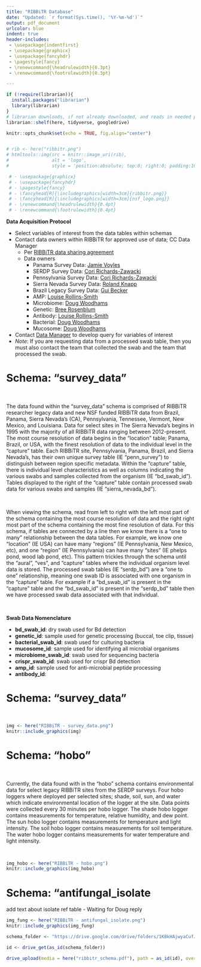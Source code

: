 ```yaml
---
title: "RIBBiTR Database"
date: "Updated: `r format(Sys.time(), '%Y-%m-%d')`"
output: pdf_document
urlcolor: blue
indent: true
header-includes: 
 - \usepackage{indentfirst}
 - \usepackage{graphicx}
 - \usepackage{fancyhdr}
 - \pagestyle{fancy}
 - \renewcommand{\headrulewidth}{0.3pt}
 - \renewcommand{\footrulewidth}{0.3pt}

---
```


\thispagestyle{fancy}
\fancyhead[HR]{\includegraphics[width=1.75cm]{nsf_logo.png}}
\fancyhead[HL]{\includegraphics[width=2cm]{ribbitr.png}}


```r
if (!require(librarian)){
  install.packages("librarian")
  library(librarian)
}
# librarian downloads, if not already downloaded, and reads in needed packages
librarian::shelf(here, tidyverse, googledrive)

knitr::opts_chunk$set(echo = TRUE, fig.align="center")



```


```r
# rib <- here("ribbitr.png")
# htmltools::img(src = knitr::image_uri(rib), 
#                alt = 'logo', 
#                style = 'position:absolute; top:0; right:0; padding:10px; width: 110px; height: 128px') # Added width and height as CSS

 # - \usepackage{graphicx}
 # - \usepackage{fancyhdr}
 # - \pagestyle{fancy}
 # - \fancyhead[R]{\includegraphics[width=3cm]{ribbitr.png}}
 # - \fancyhead[R]{\includegraphics[width=3cm]{nsf_logo.png}}
 # - \renewcommand{\headrulewidth}{0.4pt}
 # - \renewcommand{\footrulewidth}{0.4pt}
```

**Data Acquisition Protocol**

-   Select variables of interest from the data tables within schemas
-   Contact data owners within RIBBiTR for approved use of data; CC Data Manager
    -   Per [RIBBiTR data sharing agreement](https://docs.google.com/document/d/1m1EEuUH3ioVVXtFkDaWFHITddPcmputEhZxfW_omtrI/edit#heading=h.q4aj1repk7gi)
    -   Data owners
        -   Panama Survey Data: [Jamie Voyles](jvoyles@unr.edu)
        -   SERDP Survey Data: [Cori Richards-Zawacki](cori.zawacki@pitt.edu)
        -   Pennsylvania Survey Data: [Cori Richards-Zawacki](cori.zawacki@pitt.edu)
        -   Sierra Nevada Survey Data: [Roland Knapp](roland.knapp@ucsb.edu)
        -   Brazil Legacy Survey Data: [Gui Becker](guibecker@psu.edu)
        -   AMP: [Louise Rollins-Smith](louise.rollins-smith@vanderbilt.edu)
        -   Microbiome: [Doug Woodhams](dwoodhams@gmail.com)
        -   Genetic: [Bree Rosenblum](rosenblum@berkeley.edu)
        -   Antibody: [Louise Rollins-Smith](louise.rollins-smith@vanderbilt.edu)
        -   Bacterial: [Doug Woodhams](dwoodhams@gmail.com)
        -   Mucosome: [Doug Woodhams](dwoodhams@gmail.com)
-   Contact [Data Manager](eisaguirre@ucsb.edu) to develop query for variables of interest
-   *Note*: If you are requesting data from a processed swab table, then you must also contact the team that collected the swab and the team that processed the swab.

<!-- <center>![](ribbitr.png){width="175px"} ![](nsf_logo.png){width="100"}</center> -->

\pagebreak
\fancyhead[]{}
\fancyhead[HR]{\includegraphics[width=1.75cm]{nsf_logo.png}}
\fancyhead[HC]{\includegraphics[width=2cm]{ribbitr.png}}

# Schema: "survey_data"

$~$

The data found within the "survey_data" schema is comprised of RIBBiTR researcher legacy data and new NSF funded RIBBiTR data from Brazil, Panama, Sierra Nevada's (CA), Pennsylvania, Tennessee, Vermont, New Mexico, and Louisiana. Data for select sites in The Sierra Nevada's begins in 1995 with the majority of all RIBBiTR data ranging between 2012-present. The most course resolution of data begins in the "location" table; Panama, Brazil, or USA, with the finest resolution of data to the individual level in the "capture" table. Each RIBBiTR site, Pennsylvania, Panama, Brazil, and Sierra Nevada's, has their own unique survey table (IE "penn_survey") to distinguish between region specific metadata. Within the "capture" table, there is individual level characteristics as well as columns indicating the various swabs and samples collected from the organism (IE "bd_swab_id"). Tables displayed to the right of the "capture" table contain processed swab data for various swabs and samples (IE "sierra_nevada_bd").

$~$

When viewing the schema, read from left to right with the left most part of the schema containing the most course resolution of data and the right right most part of the schema containing the most fine resolution of data. For this schema, if tables are connected by a line then we know there is a "one to many" relationship between the data tables. For example, we know one "location" (IE USA) can have many "regions" (IE Pennsylvania, New Mexico, etc), and one "region" (IE Pennsylvania) can have many "sites" (IE phelps pond, wood lab pond, etc). This pattern trickles through the schema until the "aural", "ves", and "capture" tables where the individual organism level data is stored. The processed swab tables (IE "serdp_bd") are a "one to one" relationship, meaning one swab ID is associated with one organism in the "capture" table. For example if a "bd_swab_id" is present in the "capture" table and the "bd_swab_id" is present in the "serdp_bd" table then we have processed swab data associated with that individual.

$~$

 **Swab Data Nomenclature**

-   **bd_swab_id**: dry swab used for Bd detection
-   **genetic_id**: sample used for genetic processing (buccal, toe clip, tissue)
-   **bacterial_swab_id**: swab used for culturing bacteria
-   **mucosome_id**: sample used for identifying all microbial organisms
-   **microbiome_swab_id**: swab used for sequencing bacteria
-   **crispr_swab_id**: swab used for crispr Bd detection
-   **amp_id**: sample used for anti-microbial peptide processing
-   **antibody_id**:

\pagebreak

# Schema: "survey_data"

$~$

```r
img <- here("RIBBiTR - survey_data.png")
knitr::include_graphics(img)
```

\pagebreak

# Schema: "hobo"

$~$

Currently, the data found with in the "hobo" schema contains environmental data for select legacy RIBBiTR sites from the SERDP surveys. Four hobo loggers where deployed per selected sites; shade, soil, sun, and water which indicate environmental location of the logger at the site. Data points were collected every 30 minutes per hobo logger. The shade hobo logger contains measurements for temperature, relative humidity, and dew point. The sun hobo logger contains measurements for temperature and light intensity. The soil hobo logger contains measurements for soil temperature. The water hobo logger contains measurements for water temperature and light intensity.

$~$

```r

img_hobo <- here("RIBBiTR - hobo.png")
knitr::include_graphics(img_hobo)
```



\pagebreak

# Schema: "antifungal_isolate

add text about isolate ref table - Waiting for Doug reply


```r

img_fung <- here("RIBBiTR - antifungal_isolate.png")
knitr::include_graphics(img_fung)
```

\pagebreak

```r

schema_folder <- "https://drive.google.com/drive/folders/1KBkHAjwyaCufJpM1qbcyN6F-pd_uJpxU"

id <- drive_get(as_id(schema_folder))

drive_upload(media = here("ribbitr_schema.pdf"), path = as_id(id), overwrite = T)

```
